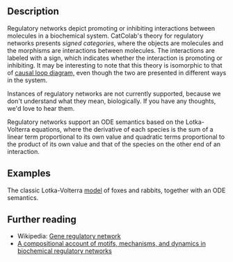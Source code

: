 
## Description

Regulatory networks depict promoting or inhibiting interactions between molecules in a biochemical system.
CatColab's theory for regulatory networks presents *signed categories*, where the objects are molecules and the morphisms are interactions between molecules. The interactions are labeled with a sign, which indicates whether the interaction is promoting or inhibiting. It may be interesting to note that 
this theory is isomorphic to that of <A
href="../causal-loop">causal loop diagram,</A>  even though the two are presented in different ways in the system.

Instances of regulatory networks are not currently supported,
because we don't understand what they mean, biologically. If you have any thoughts,
we'd love to hear them.

Regulatory networks support an ODE semantics based on the Lotka-Volterra equations, where 
the derivative of each species is the sum of a linear term proportional to its own value 
and quadratic terms proportional to the product of its own value and that of the species on the
other end of an interaction.

## Examples

The classic Lotka-Volterra [model](https://catcolab.org/analysis/0194d413-178e-7103-86c7-1925abe3595d) of foxes and rabbits, together with an ODE semantics.

## Further reading

- Wikipedia: [Gene regulatory network](https://en.wikipedia.org/wiki/Gene_regulatory_network)
- [A compositional account of motifs, mechanisms, and dynamics in biochemical regulatory networks](https://arxiv.org/abs/2301.01445)